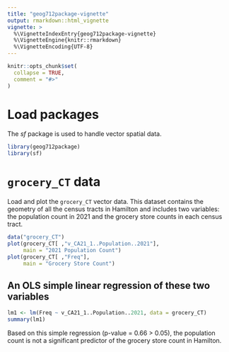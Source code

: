 ```yaml
---
title: "geog712package-vignette"
output: rmarkdown::html_vignette
vignette: >
  %\VignetteIndexEntry{geog712package-vignette}
  %\VignetteEngine{knitr::rmarkdown}
  %\VignetteEncoding{UTF-8}
---
```


```r
knitr::opts_chunk$set(
  collapse = TRUE,
  comment = "#>"
)
```

# Load packages

The *sf* package is used to handle vector spatial data.

```r
library(geog712package)
library(sf)
```

# `grocery_CT` data

Load and plot the `grocery_CT` vector data. This dataset contains the geometry of all the census tracts in Hamilton and includes two variables: the population count in 2021 and the grocery store counts in each census tract.

```r
data("grocery_CT")
plot(grocery_CT[ ,"v_CA21_1..Population..2021"],
     main = "2021 Population Count")
plot(grocery_CT[ ,"Freq"],
     main = "Grocery Store Count")
```

## An OLS simple linear regression of these two variables

```r
lm1 <- lm(Freq ~ v_CA21_1..Population..2021, data = grocery_CT)
summary(lm1)
```

Based on this simple regression (p-value = 0.66 > 0.05), the population count is not a significant predictor of the grocery store count in Hamilton.
